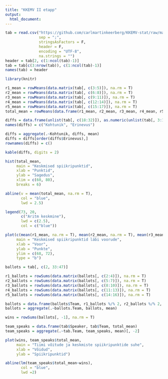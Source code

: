 ```yaml
---
title: "KKEMV II etapp"
output:
  html_document:
---
```

```r
tab = read.csv("https://github.com/carlmartinkeerberg/KKEMV-stat/raw/master/tabs/IIetapp.csv",
               sep = ";",
               stringsAsFactors = F,
               header = F,
               encoding = "UTF-8",
               na.strings = "")
header = tab[2, c(1:ncol(tab)-1)]
tab = tab[c(3:nrow(tab)), c(1:ncol(tab)-1)]
names(tab) = header
```

```r
library(knitr)

r1_mean = rowMeans(data.matrix(tab[, c(3:5)]), na.rm = T)
r2_mean = rowMeans(data.matrix(tab[, c(6:8)]), na.rm = T)
r3_mean = rowMeans(data.matrix(tab[, c(9:11)]), na.rm = T)
r4_mean = rowMeans(data.matrix(tab[, c(12:14)]), na.rm = T)
r5_mean = rowMeans(data.matrix(tab[, c(15:17)]), na.rm = T)
total_mean = rowMeans(data.frame(r1_mean, r2_mean, r3_mean, r4_mean, r5_mean), na.rm = T)

diffs = data.frame(unlist(tab[, c(18:32)]), as.numeric(unlist(tab[, 3:17])) - total_mean)
names(diffs) = c("Kohtunik", "Erinevus")

diffs = aggregate(.~Kohtunik, diffs, mean)
diffs = diffs[order(diffs$Erinevus),]
rownames(diffs) = c()

kable(diffs, digits = 2)
```

```r
hist(total_mean,
     main = "Keskmised spiikripunktid",
     xlab = "Punktid",
     ylab = "Sagedus",
     xlim = c(60, 80),
     breaks = 6)

abline(v = mean(total_mean, na.rm = T),
       col = "blue",
       lwd = 2.5)

legend(73, 20,
       c("Aritm keskmine"),
       lwd = c(2.5),
       col = c("blue"))
```

```r
plot(c(mean(r1_mean, na.rm = T), mean(r2_mean, na.rm = T), mean(r3_mean, na.rm = T), mean(r4_mean, na.rm = T), mean(r5_mean, na.rm = T)),
     main = "Keskmised spiikripunktid läbi voorude",
     xlab = "Voor",
     ylab = "Punkte",
     ylim = c(68, 72),
     type = "b")
```

```r
ballots = tab[, c(2, 33:47)]

r1_ballots = rowSums(data.matrix(ballots[, c(2:4)]), na.rm = T)
r2_ballots = rowSums(data.matrix(ballots[, c(5:7)]), na.rm = T)
r3_ballots = rowSums(data.matrix(ballots[, c(8:10)]), na.rm = T)
r4_ballots = rowSums(data.matrix(ballots[, c(11:13)]), na.rm = T)
r5_ballots = rowSums(data.matrix(ballots[, c(14:16)]), na.rm = T)

ballots = data.frame(ballots$Team, r1_ballots %/% 2, r2_ballots %/% 2, r3_ballots %/% 2, r4_ballots %/% 2, r5_ballots %/% 2)
ballots = aggregate(.~ballots.Team, ballots, mean)

wins = rowSums(ballots[, -1], na.rm = T)

team_speaks = data.frame(tab$Speaker, tab$Team, total_mean)
team_speaks = aggregate(.~tab.Team, team_speaks, mean)[, -2]

plot(wins, team_speaks$total_mean,
     main = "Tiimi võitude ja keskmiste spiikripunktide suhe",
     xlab = "Võidud",
     ylab = "Spiikripunktid")

abline(lm(team_speaks$total_mean~wins),
       col = "blue",
       lwd =2)
```